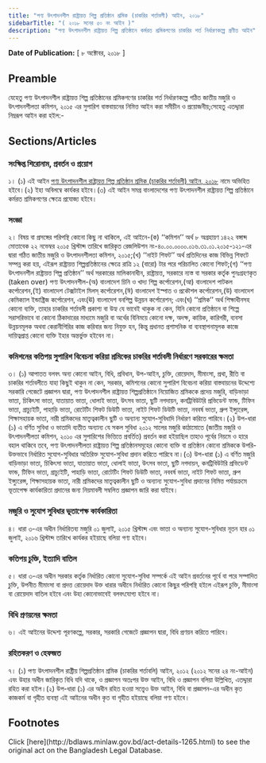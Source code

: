 ```yaml
---
title: "পণ্য উৎপাদনশীল রাষ্ট্রায়ত্ত শিল্প প্রতিষ্ঠান শ্রমিক (চাকরির শর্তাবলী) আইন, ২০১৮"
sidebarTitle: "( ২০১৮ সনের ৫০ নং আইন )"
description: "পণ্য উৎপাদনশীল রাষ্ট্রায়ত্ত শিল্প প্রতিষ্ঠানে কর্মরত শ্রমিকগণের চাকরির শর্ত নির্ধারণকল্পে প্রণীত আইন"
---
```


**Date of Publication:** [ ৮ অক্টোবর, ২০১৮ ]

## Preamble

যেহেতু পণ্য উৎপাদনশীল রাষ্ট্রায়ত্ত শিল্প প্রতিষ্ঠানের শ্রমিকগণের চাকরির শর্ত নির্ধারণকল্পে গঠিত জাতীয় মজুরি ও উৎপাদনশীলতা কমিশন, ২০১৫ এর সুপারিশ বাস্তবায়নের নিমিত্ত আইন করা সমীচীন ও প্রয়োজনীয়;সেহেতু এতদ্দ্বারা নিম্নরূপ আইন করা হইল:-

## Sections/Articles

### সংক্ষিপ্ত শিরোনাম, প্রবর্তন ও প্রয়োগ

১। (১) এই আইন [পণ্য উৎপাদনশীল রাষ্ট্রায়ত্ত শিল্প প্রতিষ্ঠান শ্রমিক (চাকরির শর্তাবলী) আইন, ২০১৮](/laws/volume-48/act-1265 "পণ্য উৎপাদনশীল রাষ্ট্রায়ত্ত শিল্প প্রতিষ্ঠান শ্রমিক (চাকরির শর্তাবলী) আইন, ২০১৮") নামে অভিহিত হইবে।(২) ইহা অবিলম্বে কার্যকর হইবে।(৩) এই আইন সমগ্র বাংলাদেশের পণ্য উৎপাদনশীল রাষ্ট্রায়ত্ত শিল্প প্রতিষ্ঠানে কর্মরত শ্রমিকগণের ক্ষেত্রে প্রযোজ্য হইবে।

### সংজ্ঞা

২। বিষয় বা প্রসঙ্গের পরিপন্থি কোনো কিছু না থাকিলে, এই আইনে-(ক) ‘‘কমিশন’’ অর্থ ৮ অগ্রহায়ণ ১৪২২ বঙ্গাব্দ মোতাবেক ২২ নভেম্বর ২০১৫ খ্রিস্টাব্দ তারিখে জারিকৃত রেজলিউশন নং-৪০.০০.০০০০.০১৬.৩১.০১.২০১৫-১২১-এর দ্বারা গঠিত জাতীয় মজুরি ও উৎপাদনশীলতা কমিশন, ২০১৫;(খ) ‘‘নাইট শিফট’’ অর্থ প্রতিদিনের কাজ বিভিন্ন শিফটে সম্পন্ন করা হয়, এইরূপ রাষ্ট্রায়ত্ত শিল্পপ্রতিষ্ঠানের ক্ষেত্রে রাত্রি ১২ (বারো) টার পরে পরিচালিত কোনো শিফট;(গ) ‘‘পণ্য উৎপাদনশীল রাষ্ট্রায়ত্ত শিল্প প্রতিষ্ঠান’’ অর্থ সরকারের মালিকানাধীন, রাষ্ট্রায়ত্ত, সরকারে ন্যস্ত বা সরকার কর্তৃক পুনঃগ্রহণকৃত (taken over) পণ্য উৎপাদনশীল-(অ) বাংলাদেশ চিনি ও খাদ্য শিল্প কর্পোরেশন,(আ) বাংলাদেশ পাটকল কর্পোরেশন,(ই) বাংলাদেশ টেক্সটাইল মিলস্ কর্পোরেশন,(ঈ) বাংলাদেশ ইস্পাত ও প্রকৌশল কর্পোরেশন,(উ) বাংলাদেশ কেমিক্যাল ইন্ডাষ্ট্রিজ কর্পোরেশন, এবং(ঊ) বাংলাদেশ বনশিল্প উন্নয়ন কর্পোরেশন; এবং(ঘ) ‘‘শ্রমিক’’ অর্থ শিক্ষাধীনসহ কোনো ব্যক্তি, তাহার চাকরির শর্তাবলী প্রকাশ্য বা উহ্য যে ভাবেই থাকুক না কেন, যিনি কোনো প্রতিষ্ঠানে বা শিল্পে সরাসরিভাবে বা কোনো ঠিকাদারের মাধ্যমে মজুরি বা অর্থের বিনিময়ে কোনো দক্ষ, অদক্ষ, কায়িক, কারিগরী, ব্যবসা উন্নয়নমূলক অথবা কেরানীগিরির কাজ করিবার জন্য নিযুক্ত হন, কিন্তু প্রধানত প্রশাসনিক বা ব্যবস্থাপনামূলক কাজে দায়িত্বপ্রাপ্ত কোনো ব্যক্তি ইহার অন্তর্ভুক্ত হইবেন না।

### কমিশনের কতিপয় সুপারিশ বিবেচনা করিয়া শ্রমিকের চাকরির শর্তাবলী নির্ধারণে সরকারের ক্ষমতা

৩। (১) আপাতত বলবৎ অন্য কোনো আইন, বিধি, প্রবিধান, উপ-আইন, চুক্তি, রোয়েদাদ, মীমাংসা, প্রথা, রীতি বা চাকরির শর্তাবলীতে যাহা কিছুই থাকুন না কেন, সরকার, কমিশনের কোনো সুপারিশ বিবেচনা করিয়া বাস্তবায়নের উদ্দেশ্যে সরকারি গেজেটে প্রজ্ঞাপন দ্বারা, পণ্য উৎপাদনশীল রাষ্ট্রায়ত্ত শিল্পপ্রতিষ্ঠানে নিয়োজিত শ্রমিককে প্রদেয় মজুরি, বাড়িভাড়া ভাতা, চিকিৎসা ভাতা, যাতায়াত ভাতা, ধোলাই ভাতা, উৎসব ভাতা, ছুটি নগদায়ন, কনট্রিবিউটরি প্রভিডেন্ট ফান্ড, টিফিন ভাতা, গ্রাচ্যুইটি, পাহাড়ি ভাতা, রোটেটিং শিফট ডিউটি ভাতা, নাইট শিফট ডিউটি ভাতা, নববর্ষ ভাতা, গ্রুপ ইন্স্যুরেন্স, শিক্ষাসহায়ক ভাতা, নারী শ্রমিকদের মাতৃত্বকালীন ছুটি ও অন্যান্য সুযোগ-সুবিধাদি নির্ধারণ করিতে পারিবে।(২) উপ-ধারা (১) এ বর্ণিত সুবিধা ও ভাতাদি ব্যতীত অন্যান্য যে সকল সুবিধা ২০১২ সালের মজুরি কাঠামোতে (জাতীয় মজুরি ও উৎপাদনশীলতা কমিশন, ২০১০ এর সুপারিশের ভিত্তিতে প্রবর্তিত) প্রবর্তন করা হইয়াছিল তাহাও পূর্বের নিয়মে ও হারে বহাল থাকিবে তবে, পণ্য উৎপাদনশীলতা রাষ্ট্রায়ত্ত শিল্প প্রতিষ্ঠানসমূহের কোনো ব্যক্তি বা প্রতিষ্ঠান কোনো শ্রমিককে উপরি-উক্তভাবে নির্ধারিত সুযোগ-সুবিধার অতিরিক্ত সুযোগ-সুবিধা প্রদান করিতে পারিবে না।(৩) উপ-ধারা (১) এ বর্ণিত মজুরি বাড়িভাড়া ভাতা, চিকিৎসা ভাতা, যাতায়াত ভাতা, ধোলাই ভাতা, উৎসব ভাতা, ছুটি নগদায়ন, কনট্রিবিউটরি প্রভিডেন্ট ফান্ড, টিফিন ভাতা, গ্রাচ্যুইটি, পাহাড়ি ভাতা, রোটেটিং শিফট ডিউটি ভাতা, নববর্ষ ভাতা, নাইট শিফট ভাতা, গ্রুপ ইন্স্যুরেন্স, শিক্ষাসহায়ক ভাতা, নারী শ্রমিকদের মাতৃত্বকালীন ছুটি ও অন্যান্য সুযোগ-সুবিধা প্রদানের নিমিত্ত পর্যায়ক্রমে ভূতাপেক্ষ কার্যকারিতা প্রদানের জন্য নিয়মাবলী সম্বলিত প্রজ্ঞাপন জারি করা যাইবে।

### মজুরি ও সুযোগ সুবিধার ভূতাপেক্ষ কার্যকারিতা

৪। ধারা ৩-এর অধীন নির্ধারিতব্য মজুরি ০১ জুলাই, ২০১৫ খ্রিস্টাব্দ এবং ভাতা ও অন্যান্য সুযোগ-সুবিধার নূতন হার ০১ জুলাই, ২০১৬ খ্রিস্টাব্দ তারিখে কার্যকর হইয়াছে বলিয়া গণ্য হইবে।

### কতিপয় চুক্তি, ইত্যাদি বাতিল

৫। ধারা ৩-এর অধীন সরকার কর্তৃক নির্ধারিত কোনো সুযোগ-সুবিধা সম্পর্কে এই আইন প্রবর্তনের পূর্বে বা পরে সম্পাদিত চুক্তি, উপনীত মীমাংসা বা প্রদত্ত রোয়েদাদ উক্ত ধারার অধীনে নির্ধারিত কোনো কিছুর পরিপন্থি হইলে এইরূপ চুক্তি, মীমাংসা বা রোয়েদাদ বাতিল হইবে এবং উহা কোনোভাবেই বলবৎযোগ্য হইবে না।

### বিধি প্রণয়নের ক্ষমতা

৬। এই আইনের উদ্দেশ্য পূরণকল্পে, সরকার, সরকারি গেজেটে প্রজ্ঞাপন দ্বারা, বিধি প্রণয়ন করিতে পারিবে।

### রহিতকরণ ও হেফজত

৭। (১) পণ্য উৎপাদনশীল রাষ্ট্রীয় শিল্পপ্রতিষ্ঠান শ্রমিক (চাকরির শর্তাবলি) আইন, ২০১২ (২০১২ সনের ২৪ নং-আইন) এবং উহার অধীন জারিকৃত বিধি যদি থাকে, ও প্রজ্ঞাপন অতঃপর উক্ত আইন, বিধি ও প্রজ্ঞাপন বলিয়া উল্লিখিত, এতদ্দ্বারা রহিত করা হইল।(২) উপ-ধারা (১) এর অধীন রহিত হওয়া সত্ত্বেও উক্ত আইন, বিধি বা প্রজ্ঞাপন-এর অধীন কৃত কাজকর্ম বা গৃহীত ব্যবস্থা এই আইনের অধীন কৃত বা গৃহীত হইয়াছে বলিয়া গণ্য হইবে।

## Footnotes

<Note>
  Click [here](http://bdlaws.minlaw.gov.bd/act-details-1265.html) to see the original act on the Bangladesh Legal Database.
</Note>
